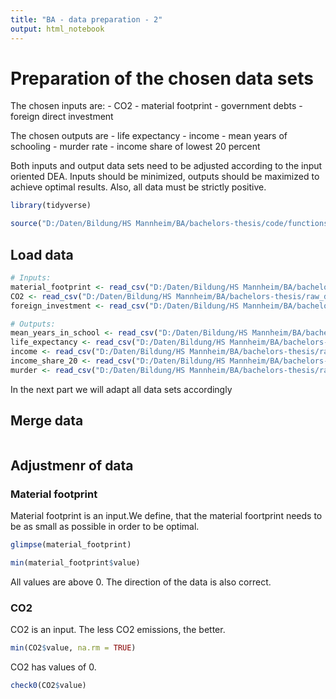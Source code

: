 ```yaml
---
title: "BA - data preparation - 2"
output: html_notebook
---
```


# Preparation of the chosen data sets

The chosen inputs are:
- CO2
- material footprint
- government debts
- foreign direct investment

The chosen outputs are
- life expectancy
- income
- mean years of schooling
- murder rate
- income share of lowest 20 percent


Both inputs and output data sets need to be adjusted according to the input oriented DEA. 
Inputs should be minimized, outputs should be maximized to achieve optimal results. Also, all data must be strictly positive.


```r
library(tidyverse) 

source("D:/Daten/Bildung/HS Mannheim/BA/bachelors-thesis/code/functions.R")
```

## Load data

```r
# Inputs:
material_footprint <- read_csv("D:/Daten/Bildung/HS Mannheim/BA/bachelors-thesis/raw_data/preprocessed_data/material_footprint.csv",show_col_types = FALSE)
CO2 <- read_csv("D:/Daten/Bildung/HS Mannheim/BA/bachelors-thesis/raw_data/preprocessed_data/CO2.csv",show_col_types = FALSE)
foreign_investment <- read_csv("D:/Daten/Bildung/HS Mannheim/BA/bachelors-thesis/raw_data/preprocessed_data/foreign_investment.csv",show_col_types = FALSE)

# Outputs:
mean_years_in_school <- read_csv("D:/Daten/Bildung/HS Mannheim/BA/bachelors-thesis/raw_data/preprocessed_data/mean_years_in_school.csv",show_col_types = FALSE)
life_expectancy <- read_csv("D:/Daten/Bildung/HS Mannheim/BA/bachelors-thesis/raw_data/preprocessed_data/life_expectancy.csv",show_col_types = FALSE)
income <- read_csv("D:/Daten/Bildung/HS Mannheim/BA/bachelors-thesis/raw_data/preprocessed_data/income.csv",show_col_types = FALSE)
income_share_20 <- read_csv("D:/Daten/Bildung/HS Mannheim/BA/bachelors-thesis/raw_data/preprocessed_data/income_share_20.csv",show_col_types = FALSE)
murder <- read_csv("D:/Daten/Bildung/HS Mannheim/BA/bachelors-thesis/raw_data/preprocessed_data/murder.csv",show_col_types = FALSE)
```

In the next part we will adapt all data sets accordingly

## Merge data

```r

```


## Adjustmenr of data

### Material footprint
Material footprint is an input.We define, that the material foortprint needs to be as small as possible in order to be optimal. 
```r
glimpse(material_footprint)
```
```r
min(material_footprint$value)
```
All values are above 0. The direction of the data is also correct.

### CO2
CO2 is an input. The less CO2 emissions, the better.
```r
min(CO2$value, na.rm = TRUE)
```
CO2 has values of 0.
```r
check0(CO2$value)
```








